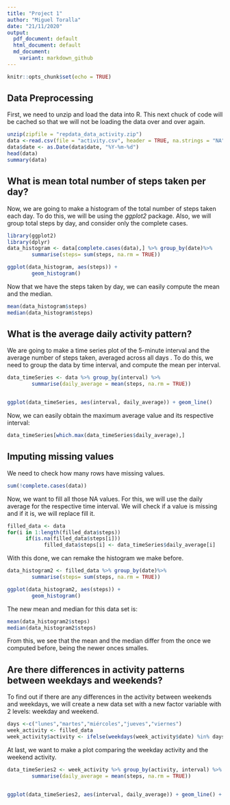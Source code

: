 ```yaml
---
title: "Project 1"
author: "Miguel Toralla"
date: "21/11/2020"
output:
  pdf_document: default
  html_document: default
  md_document: 
    variant: markdown_github
---
```


```r
knitr::opts_chunk$set(echo = TRUE)
```

## Data Preprocessing
First, we need to unzip and load the data into R. This next chuck of code will be cached so that we will not be loading the data over and over again.

```r
unzip(zipfile = "repdata_data_activity.zip")
data <-read.csv(file = "activity.csv", header = TRUE, na.strings = "NA", colClasses = c("numeric", "Date", "numeric"))
data$date <- as.Date(data$date, "%Y-%m-%d")
head(data)
summary(data)
```
## What is mean total number of steps taken per day?

Now, we are going to make a histogram of the total number of steps taken each day. To do this, we will be using the *ggplot2* package. Also, we will group total steps by day, and consider only the complete cases. 

```r
library(ggplot2)
library(dplyr)
data_histogram <- data[complete.cases(data),] %>% group_by(date)%>%
        summarise(steps= sum(steps, na.rm = TRUE))
```

```r
ggplot(data_histogram, aes(steps)) + 
        geom_histogram()
```

Now that we have the steps taken by day, we can easily compute the mean and the median.
```r
mean(data_histogram$steps)
median(data_histogram$steps)
```
## What is the average daily activity pattern?

We are going to make a time series plot of the 5-minute interval and the average number of steps taken, averaged across all days . To do this, we need to group the data by time interval, and compute the mean per interval.

```r
data_timeSeries <- data %>% group_by(interval) %>%
        summarise(daily_average = mean(steps, na.rm = TRUE))


ggplot(data_timeSeries, aes(interval, daily_average)) + geom_line()
```

Now, we can easily obtain the maximum average value and its respective interval:


```r

data_timeSeries[which.max(data_timeSeries$daily_average),]
```

## Imputing missing values

We need to check how many rows have missing values. 

```r
sum(!complete.cases(data))
```
Now, we want to fill all those NA values. For this, we will use the daily average for the respective time interval. We will check if a value is missing and if it is, we will replace fill it. 

```r
filled_data <- data
for(i in 1:length(filled_data$steps))
      if(is.na(filled_data$steps[i]))
            filled_data$steps[i] <- data_timeSeries$daily_average[i]
```

With this done, we can remake the histogram we make before.
```r
data_histogram2 <- filled_data %>% group_by(date)%>%
        summarise(steps= sum(steps, na.rm = TRUE))
```

```r
ggplot(data_histogram2, aes(steps)) + 
        geom_histogram()
```

The new mean and median for this data set is: 

```r
mean(data_histogram2$steps)
median(data_histogram2$steps)
```

From this, we see that the mean and the median differ from the once we computed before, being the newer onces smalles. 


## Are there differences in activity patterns between weekdays and weekends?

To find out if there are any differences in the activity between weekends and weekdays, we will create a new data set with a new factor variable with 2 levels: weekday and weekend. 

```r
days <-c("lunes","martes","miércoles","jueves","viernes")
week_activity <- filled_data
week_activity$activity <- ifelse(weekdays(week_activity$date) %in% days , "weekday" ,"weekend")

```

At last, we want to make a plot comparing the weekday activity and the weekend activity.

```r
data_timeSeries2 <- week_activity %>% group_by(activity, interval) %>%
        summarise(daily_average = mean(steps, na.rm = TRUE))


ggplot(data_timeSeries2, aes(interval, daily_average)) + geom_line() + facet_grid(activity~.)
```